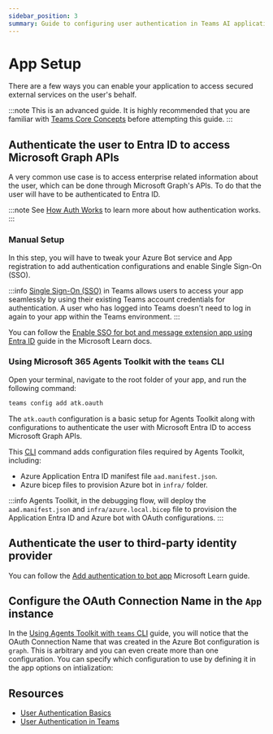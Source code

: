 ```yaml
---
sidebar_position: 3
summary: Guide to configuring user authentication in Teams AI applications, including setup of OAuth flows and secure API access.
---
```



# App Setup

There are a few ways you can enable your application to access secured external services on the user's behalf.

:::note
This is an advanced guide. It is highly recommended that you are familiar with [Teams Core Concepts](/teams/core-concepts) before attempting this guide.
:::

## Authenticate the user to Entra ID to access Microsoft Graph APIs
A very common use case is to access enterprise related information about the user, which can be done through Microsoft Graph's APIs. To do that the user will have to be authenticated to Entra ID. 

:::note
See [How Auth Works](auth-sso) to learn more about how authentication works. 
:::

### Manual Setup

In this step, you will have to tweak your Azure Bot service and App registration to add authentication configurations and enable Single Sign-On (SSO).

:::info
[Single Sign-On (SSO)](./auth-sso#single-sign-on-sso) in Teams allows users to access your app seamlessly by using their existing Teams account credentials for authentication. A user who has logged into Teams doesn't need to log in again to your app within the Teams environment.
:::

You can follow the [Enable SSO for bot and message extension app using Entra ID](https://learn.microsoft.com/en-us/microsoftteams/platform/bots/how-to/authentication/bot-sso-register-aad?tabs=botid) guide in the Microsoft Learn docs.

### Using Microsoft 365 Agents Toolkit with the `teams` CLI

Open your terminal, navigate to the root folder of your app, and run the following command:

```sh
teams config add atk.oauth
```

The `atk.oauth` configuration is a basic setup for Agents Toolkit along with configurations to authenticate the user with Microsoft Entra ID to access Microsoft Graph APIs.

This [CLI](/developer-tools/cli) command adds configuration files required by Agents Toolkit, including:

- Azure Application Entra ID manifest file `aad.manifest.json`.
- Azure bicep files to provision Azure bot in `infra/` folder.

:::info
Agents Toolkit, in the debugging flow, will deploy the `aad.manifest.json` and `infra/azure.local.bicep` file to provision the Application Entra ID and Azure bot with OAuth configurations.
:::

## Authenticate the user to third-party identity provider

You can follow the [Add authentication to bot app](https://learn.microsoft.com/en-us/microsoftteams/platform/bots/how-to/authentication/add-authentication?tabs=dotnet%2Cdotnet-sample) Microsoft Learn guide.

## Configure the OAuth Connection Name in the `App` instance

In the [Using Agents Toolkit with `teams` CLI](#using-m365-agents-toolkit-with-the-teams-cli) guide, you will notice that the OAuth Connection Name that was created in the Azure Bot configuration is `graph`. This is arbitrary and you can even create more than one configuration. You can specify which configuration to use by defining it in the app options on intialization:

<FileCodeBlock
    lang="typescript"
    src="/generated-snippets/ts/index.snippet.auth-config.ts"
/>

## Resources

- [User Authentication Basics](https://learn.microsoft.com/en-us/azure/bot-service/bot-builder-concept-authentication?view=azure-bot-service-4.0)
- [User Authentication in Teams](https://learn.microsoft.com/en-us/microsoftteams/platform/concepts/authentication/authentication)
